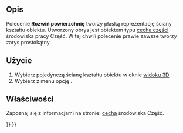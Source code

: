 <languages/>

{{Docnav/pl
|[[MeshPart_CreateFlatMesh/pl|Rozwiń siatkę]]
|
|[[Mesh_Workbench/pl|Siatka]]
|IconL=MeshPart_CreateFlatMesh.svg
|IconR=
|IconC=Workbench_Mesh.svg
}}

<div class="mw-translate-fuzzy">
{{GuiCommand/pl
|Name=MeshPart CreateFlatFace
|Name/pl=Projekt Siatki: Rozwiń powierzchnię
|MenuLocation=Siatki → Rozwiń powierzchnię
|Workbenches=[[Mesh_Workbench/pl|Siatka]]
|Version=0.19
|SeeAlso=[[MeshPart_CreateFlatMesh/pl|Rozwiń siatkę]]
}}
</div>

<span id="Description"></span>
==Opis==

Polecenie '''Rozwiń powierzchnię''' tworzy płaską reprezentację ściany kształtu obiektu. Utworzony obrys jest obiektem typu [[Part_Feature/pl|cecha części]] środowiska pracy Część. W tej chwili polecenie prawie zawsze tworzy zarys prostokątny.

<span id="Usage"></span>
==Użycie==

<div class="mw-translate-fuzzy">
# Wybierz pojedynczą ścianę kształtu obiektu w oknie [[3D_view/pl|widoku 3D]]
# Wybierz z menu opcję {{MenuCommand|Siatki → [[Image:MeshPart_CreateFlatFace.svg|16px]] Rozwiń powierzchnię}}.
</div>

<span id="Properties"></span>
==Właściwości==

Zapoznaj się z informacjami na stronie: [[Part_Feature/pl|cecha]] środowiska Część.


{{Docnav/pl
|[[MeshPart_CreateFlatMesh/pl|Rozwiń siatkę]]
|
|[[Mesh_Workbench/pl|Siatka]]
|IconL=MeshPart_CreateFlatMesh.svg
|IconR=
|IconC=Workbench_Mesh.svg
}}

{{Mesh Tools navi{{#translation:}}}}
{{Userdocnavi{{#translation:}}}}